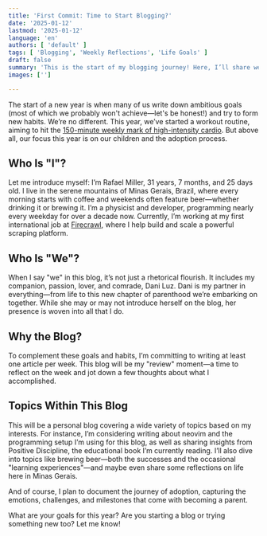 ```yaml
---
title: 'First Commit: Time to Start Blogging?'
date: '2025-01-12'
lastmod: '2025-01-12'
language: 'en'
authors: [ 'default' ]
tags: [ 'Blogging', 'Weekly Reflections', 'Life Goals' ]
draft: false
summary: 'This is the start of my blogging journey! Here, I’ll share weekly reflections on my life, from coding and brewing beer to our adoption journey and everything in between. Let’s see where this takes us!'
images: ['']

---
```


The start of a new year is when many of us write down ambitious goals (most of which we probably won't achieve—let's be honest!) and try to form new habits. We’re no different. This year, we’ve started a workout routine, aiming to hit the [150-minute weekly mark of high-intensity cardio](https://pmc.ncbi.nlm.nih.gov/articles/PMC6536904/). But above all, our focus this year is on our children and the adoption process.

## Who Is "I"?
Let me introduce myself: I’m Rafael Miller, 31 years, 7 months, and 25 days old. I live in the serene mountains of Minas Gerais, Brazil, where every morning starts with coffee and weekends often feature beer—whether drinking it or brewing it. I’m a physicist and developer, programming nearly every weekday for over a decade now. Currently, I’m working at my first international job at [Firecrawl](https://firecrawl.dev), where I help build and scale a powerful scraping platform.

## Who Is "We"?
When I say "we" in this blog, it’s not just a rhetorical flourish. It includes my companion, passion, lover, and comrade, Dani Luz. Dani is my partner in everything—from life to this new chapter of parenthood we’re embarking on together. While she may or may not introduce herself on the blog, her presence is woven into all that I do.

## Why the Blog?
To complement these goals and habits, I’m committing to writing at least one article per week. This blog will be my "review" moment—a time to reflect on the week and jot down a few thoughts about what I accomplished.

## Topics Within This Blog
This will be a personal blog covering a wide variety of topics based on my interests. For instance, I’m considering writing about neovim and the programming setup I’m using for this blog, as well as sharing insights from Positive Discipline, the educational book I’m currently reading. I’ll also dive into topics like brewing beer—both the successes and the occasional "learning experiences"—and maybe even share some reflections on life here in Minas Gerais.

And of course, I plan to document the journey of adoption, capturing the emotions, challenges, and milestones that come with becoming a parent.

What are your goals for this year? Are you starting a blog or trying something new too? Let me know!



